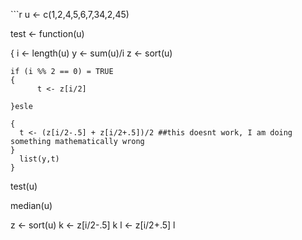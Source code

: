 

  ```r
  u <- c(1,2,4,5,6,7,34,2,45)
  
  test <- function(u)
  
   { 
     i <- length(u)
     y <- sum(u)/i
     z <- sort(u)
     
  	if (i %% 2 == 0) = TRUE
  	{
    	  t <- z[i/2] 
  	 
  	}esle 
       	
  	{ 
  	  t <- (z[i/2-.5] + z[i/2+.5])/2 ##this doesnt work, I am doing something mathematically wrong
  	}
      list(y,t)
    }
  
  test(u)
  
  median(u)
  
  z <- sort(u)
  k <- z[i/2-.5]
  k
  l <- z[i/2+.5]
  l
   
